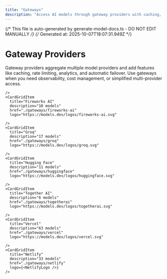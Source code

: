 ```yaml
---
title: "Gateways"
description: "Access AI models through gateway providers with caching, rate limiting, and analytics."
---
```


{/* This file is auto-generated by generate-model-docs.ts - DO NOT EDIT MANUALLY */}
{/* Generated at: 2025-10-07T18:07:31.949Z */}


# Gateway Providers

Gateway providers aggregate multiple model providers and add features like caching, rate limiting, analytics, and automatic failover. Use gateways when you need observability, cost management, or simplified multi-provider access.

<CardGrid>
    <CardGridItem
      title="OpenRouter"
      description="103 models"
      href="./gateways/openrouter"
      logo="https://models.dev/logos/openrouter.svg"
      
    />
    <CardGridItem
      title="Fireworks AI"
      description="10 models"
      href="./gateways/fireworks-ai"
      logo="https://models.dev/logos/fireworks-ai.svg"
      
    />
    <CardGridItem
      title="Groq"
      description="17 models"
      href="./gateways/groq"
      logo="https://models.dev/logos/groq.svg"
      
    />
    <CardGridItem
      title="Hugging Face"
      description="11 models"
      href="./gateways/huggingface"
      logo="https://models.dev/logos/huggingface.svg"
      
    />
    <CardGridItem
      title="Together AI"
      description="6 models"
      href="./gateways/togetherai"
      logo="https://models.dev/logos/togetherai.svg"
      
    />
    <CardGridItem
      title="Vercel"
      description="63 models"
      href="./gateways/vercel"
      logo="https://models.dev/logos/vercel.svg"
      
    />
    <CardGridItem
      title="Netlify"
      description="33 models"
      href="./gateways/netlify"
      logo={<NetlifyLogo />}
    />
</CardGrid>